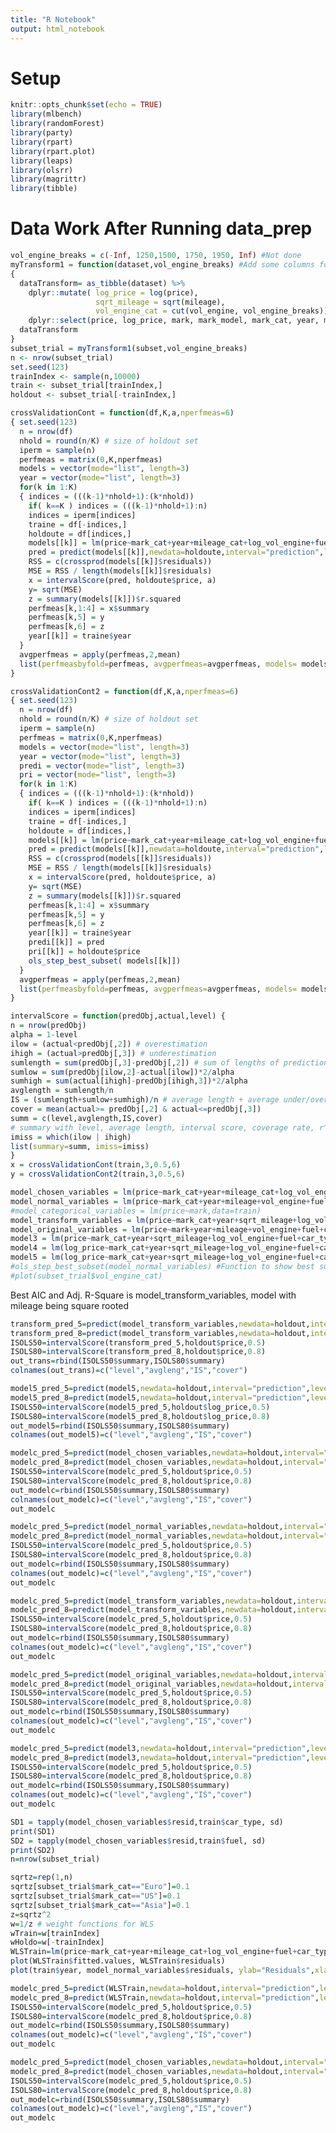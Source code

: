 ```yaml
---
title: "R Notebook"
output: html_notebook
---
```

# Setup
```r
knitr::opts_chunk$set(echo = TRUE)
library(mlbench)
library(randomForest)
library(party)
library(rpart)
library(rpart.plot)
library(leaps)
library(olsrr)
library(magrittr)
library(tibble)
```

# Data Work After Running data_prep
```r
vol_engine_breaks = c(-Inf, 1250,1500, 1750, 1950, Inf) #Not done
myTransform1 = function(dataset,vol_engine_breaks) #Add some columns for playing around
{ 
  dataTransform= as_tibble(dataset) %>%
    dplyr::mutate( log_price = log(price),
                   sqrt_mileage = sqrt(mileage),
                   vol_engine_cat = cut(vol_engine, vol_engine_breaks)) %>%
    dplyr::select(price, log_price, mark, mark_model, mark_cat, year, mileage, sqrt_mileage, mileage_cat, vol_engine, log_vol_engine, vol_engine_cat, province, fuel, car_type, gdpc)
  dataTransform
}
subset_trial = myTransform1(subset,vol_engine_breaks)
n <- nrow(subset_trial)
set.seed(123)
trainIndex <- sample(n,10000)
train <- subset_trial[trainIndex,]
holdout <- subset_trial[-trainIndex,]
```

```r
crossValidationCont = function(df,K,a,nperfmeas=6)
{ set.seed(123)
  n = nrow(df)
  nhold = round(n/K) # size of holdout set 
  iperm = sample(n)
  perfmeas = matrix(0,K,nperfmeas)  
  models = vector(mode="list", length=3)
  year = vector(mode="list", length=3)
  for(k in 1:K)
  { indices = (((k-1)*nhold+1):(k*nhold))
    if( k==K ) indices = (((k-1)*nhold+1):n)
    indices = iperm[indices]
    traine = df[-indices,]
    holdoute = df[indices,]
    models[[k]] = lm(price~mark_cat+year+mileage_cat+log_vol_engine+fuel+car_type+gdpc,data=traine)
    pred = predict(models[[k]],newdata=holdoute,interval="prediction",level=a)
    RSS = c(crossprod(models[[k]]$residuals))
    MSE = RSS / length(models[[k]]$residuals)
    x = intervalScore(pred, holdoute$price, a)
    y= sqrt(MSE)
    z = summary(models[[k]])$r.squared
    perfmeas[k,1:4] = x$summary
    perfmeas[k,5] = y
    perfmeas[k,6] = z
    year[[k]] = traine$year
  }
  avgperfmeas = apply(perfmeas,2,mean)
  list(perfmeasbyfold=perfmeas, avgperfmeas=avgperfmeas, models= models, year= year)
}
```

```r
crossValidationCont2 = function(df,K,a,nperfmeas=6)
{ set.seed(123)
  n = nrow(df)
  nhold = round(n/K) # size of holdout set 
  iperm = sample(n)
  perfmeas = matrix(0,K,nperfmeas)  
  models = vector(mode="list", length=3)
  year = vector(mode="list", length=3)
  predi = vector(mode="list", length=3)
  pri = vector(mode="list", length=3)
  for(k in 1:K)
  { indices = (((k-1)*nhold+1):(k*nhold))
    if( k==K ) indices = (((k-1)*nhold+1):n)
    indices = iperm[indices]
    traine = df[-indices,]
    holdoute = df[indices,]
    models[[k]] = lm(price~mark_cat+year+mileage_cat+log_vol_engine+fuel+car_type+gdpc,data=traine, weights = 1/(traine$year)^2)
    pred = predict(models[[k]],newdata=holdoute,interval="prediction",level=a, weights = 1/(holdoute$year)^2)
    RSS = c(crossprod(models[[k]]$residuals))
    MSE = RSS / length(models[[k]]$residuals)
    x = intervalScore(pred, holdoute$price, a)
    y= sqrt(MSE)
    z = summary(models[[k]])$r.squared
    perfmeas[k,1:4] = x$summary
    perfmeas[k,5] = y
    perfmeas[k,6] = z
    year[[k]] = traine$year
    predi[[k]] = pred
    pri[[k]] = holdoute$price
    ols_step_best_subset( models[[k]])
  }
  avgperfmeas = apply(perfmeas,2,mean)
  list(perfmeasbyfold=perfmeas, avgperfmeas=avgperfmeas, models= models, year= year, pred = predi, price = pri)
}
```

```r
intervalScore = function(predObj,actual,level) { 
n = nrow(predObj)
alpha = 1-level
ilow = (actual<predObj[,2]) # overestimation
ihigh = (actual>predObj[,3]) # underestimation
sumlength = sum(predObj[,3]-predObj[,2]) # sum of lengths of prediction intervals 
sumlow = sum(predObj[ilow,2]-actual[ilow])*2/alpha
sumhigh = sum(actual[ihigh]-predObj[ihigh,3])*2/alpha
avglength = sumlength/n
IS = (sumlength+sumlow+sumhigh)/n # average length + average under/over penalties 
cover = mean(actual>= predObj[,2] & actual<=predObj[,3])
summ = c(level,avglength,IS,cover)
# summary with level, average length, interval score, coverage rate, r^2, rmse
imiss = which(ilow | ihigh)
list(summary=summ, imiss=imiss)
}
x = crossValidationCont(train,3,0.5,6)
y = crossValidationCont2(train,3,0.5,6)
```


```r
model_chosen_variables = lm(price~mark_cat+year+mileage_cat+log_vol_engine+fuel+car_type+gdpc,data=train) #subset_selected
model_normal_variables = lm(price~mark_cat+year+mileage+vol_engine+fuel+car_type+gdpc,data=train) #subset_selected without transformation/bining
#model_categorical_variables = lm(price~mark,data=train)
model_transform_variables = lm(price~mark_cat+year+sqrt_mileage+log_vol_engine+fuel+car_type+gdpc,data=train) #subset_selected, sqrt mileage instead of bining
model_original_variables = lm(price~mark+year+mileage+vol_engine+fuel+car_type+province,data=train) #original data from kaggle not transform
model3 = lm(price~mark_cat+year+sqrt_mileage+log_vol_engine+fuel+car_type+province,data=train)
model4 = lm(log_price~mark_cat+year+sqrt_mileage+log_vol_engine+fuel+car_type+province,data=train)
model5 = lm(log_price~mark_cat+year+sqrt_mileage+log_vol_engine+fuel+car_type+gdpc,data=train)
#ols_step_best_subset(model_normal_variables) #Function to show best subsets and metrics
#plot(subset_trial$vol_engine_cat)
```
Best AIC and Adj. R-Square is model_transform_variables, model with mileage being square rooted


```r
transform_pred_5=predict(model_transform_variables,newdata=holdout,interval="prediction",level=0.5)
transform_pred_8=predict(model_transform_variables,newdata=holdout,interval="prediction",level=0.8)
ISOLS50=intervalScore(transform_pred_5,holdout$price,0.5)
ISOLS80=intervalScore(transform_pred_8,holdout$price,0.8)
out_trans=rbind(ISOLS50$summary,ISOLS80$summary)
colnames(out_trans)=c("level","avgleng","IS","cover")

model5_pred_5=predict(model5,newdata=holdout,interval="prediction",level=0.5)
model5_pred_8=predict(model5,newdata=holdout,interval="prediction",level=0.8)
ISOLS50=intervalScore(model5_pred_5,holdout$log_price,0.5)
ISOLS80=intervalScore(model5_pred_8,holdout$log_price,0.8)
out_model5=rbind(ISOLS50$summary,ISOLS80$summary)
colnames(out_model5)=c("level","avgleng","IS","cover")
```

```r
modelc_pred_5=predict(model_chosen_variables,newdata=holdout,interval="prediction",level=0.5)
modelc_pred_8=predict(model_chosen_variables,newdata=holdout,interval="prediction",level=0.8)
ISOLS50=intervalScore(modelc_pred_5,holdout$price,0.5)
ISOLS80=intervalScore(modelc_pred_8,holdout$price,0.8)
out_modelc=rbind(ISOLS50$summary,ISOLS80$summary)
colnames(out_modelc)=c("level","avgleng","IS","cover")
out_modelc
```

```r
modelc_pred_5=predict(model_normal_variables,newdata=holdout,interval="prediction",level=0.5)
modelc_pred_8=predict(model_normal_variables,newdata=holdout,interval="prediction",level=0.8)
ISOLS50=intervalScore(modelc_pred_5,holdout$price,0.5)
ISOLS80=intervalScore(modelc_pred_8,holdout$price,0.8)
out_modelc=rbind(ISOLS50$summary,ISOLS80$summary)
colnames(out_modelc)=c("level","avgleng","IS","cover")
out_modelc
```

```r
modelc_pred_5=predict(model_transform_variables,newdata=holdout,interval="prediction",level=0.5)
modelc_pred_8=predict(model_transform_variables,newdata=holdout,interval="prediction",level=0.8)
ISOLS50=intervalScore(modelc_pred_5,holdout$price,0.5)
ISOLS80=intervalScore(modelc_pred_8,holdout$price,0.8)
out_modelc=rbind(ISOLS50$summary,ISOLS80$summary)
colnames(out_modelc)=c("level","avgleng","IS","cover")
out_modelc
```

```r
modelc_pred_5=predict(model_original_variables,newdata=holdout,interval="prediction",level=0.5)
modelc_pred_8=predict(model_original_variables,newdata=holdout,interval="prediction",level=0.8)
ISOLS50=intervalScore(modelc_pred_5,holdout$price,0.5)
ISOLS80=intervalScore(modelc_pred_8,holdout$price,0.8)
out_modelc=rbind(ISOLS50$summary,ISOLS80$summary)
colnames(out_modelc)=c("level","avgleng","IS","cover")
out_modelc
```

```r
modelc_pred_5=predict(model3,newdata=holdout,interval="prediction",level=0.5)
modelc_pred_8=predict(model3,newdata=holdout,interval="prediction",level=0.8)
ISOLS50=intervalScore(modelc_pred_5,holdout$price,0.5)
ISOLS80=intervalScore(modelc_pred_8,holdout$price,0.8)
out_modelc=rbind(ISOLS50$summary,ISOLS80$summary)
colnames(out_modelc)=c("level","avgleng","IS","cover")
out_modelc
```

```r
SD1 = tapply(model_chosen_variables$resid,train$car_type, sd)
print(SD1)
SD2 = tapply(model_chosen_variables$resid,train$fuel, sd)
print(SD2)
n=nrow(subset_trial)
```

```r
sqrtz=rep(1,n) 
sqrtz[subset_trial$mark_cat=="Euro"]=0.1
sqrtz[subset_trial$mark_cat=="US"]=0.1
sqrtz[subset_trial$mark_cat=="Asia"]=0.1
z=sqrtz^2
w=1/z # weight functions for WLS
wTrain=w[trainIndex]
wHoldo=w[-trainIndex] 
WLSTrain=lm(price~mark_cat+year+mileage_cat+log_vol_engine+fuel+car_type+gdpc,data=train, weights = 1/(year)^2)
plot(WLSTrain$fitted.values, WLSTrain$residuals)
plot(train$year, model_normal_variables$residuals, ylab="Residuals",xlab="Year")
```

```r
modelc_pred_5=predict(WLSTrain,newdata=holdout,interval="prediction",level=0.5, weights = 1/(holdout$year)^2)
modelc_pred_8=predict(WLSTrain,newdata=holdout,interval="prediction",level=0.8, weights = 1/(holdout$year)^2)
ISOLS50=intervalScore(modelc_pred_5,holdout$price,0.5)
ISOLS80=intervalScore(modelc_pred_8,holdout$price,0.8)
out_modelc=rbind(ISOLS50$summary,ISOLS80$summary)
colnames(out_modelc)=c("level","avgleng","IS","cover")
out_modelc
```



```r
modelc_pred_5=predict(model_chosen_variables,newdata=holdout,interval="prediction",level=0.5)
modelc_pred_8=predict(model_chosen_variables,newdata=holdout,interval="prediction",level=0.8)
ISOLS50=intervalScore(modelc_pred_5,holdout$price,0.5)
ISOLS80=intervalScore(modelc_pred_8,holdout$price,0.8)
out_modelc=rbind(ISOLS50$summary,ISOLS80$summary)
colnames(out_modelc)=c("level","avgleng","IS","cover")
out_modelc
```
















